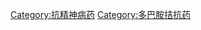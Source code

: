 {{Commonscat|Typical antipsychotics}}

[[Category:抗精神病药|Category:抗精神病药]]
[[Category:多巴胺拮抗药|Category:多巴胺拮抗药]]